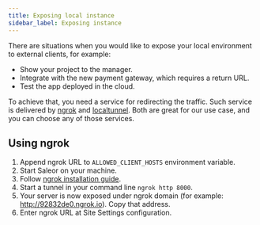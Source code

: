 ```yaml
---
title: Exposing local instance
sidebar_label: Exposing instance
---
```


There are situations when you would like to expose your local environment to external clients, for example:

- Show your project to the manager.
- Integrate with the new payment gateway, which requires a return URL.
- Test the app deployed in the cloud.

To achieve that, you need a service for redirecting the traffic. Such service is delivered by [ngrok](https://ngrok.com) and [localtunnel](https://localtunnel.me). Both are great for our use case, and you can choose any of those services.

## Using ngrok

1. Append ngrok URL to `ALLOWED_CLIENT_HOSTS` environment variable.
2. Start Saleor on your machine.
3. Follow [ngrok installation guide](https://ngrok.com/product).
4. Start a tunnel in your command line `ngrok http 8000`.
5. Your server is now exposed under ngrok domain (for example: http://92832de0.ngrok.io). Copy that address.
6. Enter ngrok URL at Site Settings configuration.

